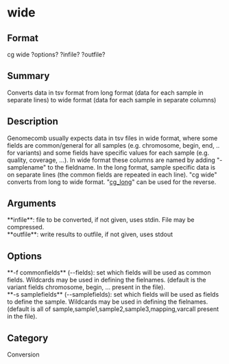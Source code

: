= wide =

== Format ==
cg wide ?options? ?infile? ?outfile?

== Summary ==
Converts data in tsv format from long format (data for each sample in separate lines) to
wide format (data for each sample in separate columns)

== Description ==
Genomecomb usually expects data in tsv files in wide format, where some fields are common/general
for all samples (e.g. chromosome, begin, end, .. for variants) and some fields have specific
values for each sample (e.g. quality, coverage, ...). In wide format these columns are named by
adding "-samplename" to the fieldname. In the long format, sample specific data is on separate
lines (the common fields are repeated in each line). 
"cg wide" converts from long to wide format.
"[[cg_long]]" can be used for the reverse.

== Arguments ==
; **infile**: file to be converted, if not given, uses stdin. File may be compressed.
; **outfile**: write results to outfile, if not given, uses stdout

== Options ==
; **-f commonfields** (--fields): set which fields will be used as common fields. Wildcards may be used in defining the fielnames. (default is the variant fields chromosome, begin, ... present in the file).
; **-s samplefields** (--samplefields): set which fields will be used as fields to define the sample. Wildcards may be used in defining the fielnames. (default is all of sample,sample1,sample2,sample3,mapping,varcall present in the file).

== Category ==
Conversion
